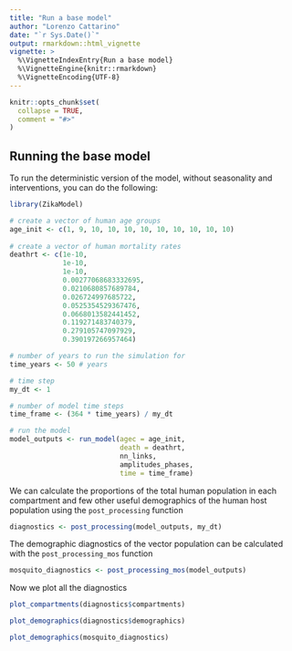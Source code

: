 ```yaml
---
title: "Run a base model"
author: "Lorenzo Cattarino"
date: "`r Sys.Date()`"
output: rmarkdown::html_vignette
vignette: >
  %\VignetteIndexEntry{Run a base model}
  %\VignetteEngine{knitr::rmarkdown}
  %\VignetteEncoding{UTF-8}
---
```


```r
knitr::opts_chunk$set(
  collapse = TRUE,
  comment = "#>"
)
```

## Running the base model
To run the deterministic version of the model, without seasonality and interventions, 
you can do the following:

```r
library(ZikaModel)

# create a vector of human age groups 
age_init <- c(1, 9, 10, 10, 10, 10, 10, 10, 10, 10, 10)
  
# create a vector of human mortality rates 
deathrt <- c(1e-10, 
             1e-10, 
             1e-10, 
             0.00277068683332695, 
             0.0210680857689784,
             0.026724997685722,
             0.0525354529367476,
             0.0668013582441452,
             0.119271483740379,
             0.279105747097929,
             0.390197266957464)

# number of years to run the simulation for
time_years <- 50 # years

# time step
my_dt <- 1

# number of model time steps
time_frame <- (364 * time_years) / my_dt

# run the model
model_outputs <- run_model(agec = age_init,
                           death = deathrt,
                           nn_links,
                           amplitudes_phases,
                           time = time_frame)
```

We can calculate the proportions of the total human population in each compartment 
and few other useful demographics of the human host population using the `post_processing` function

```r
diagnostics <- post_processing(model_outputs, my_dt)
```

The demographic diagnostics of the vector population can be calculated with the `post_processing_mos` function

```r
mosquito_diagnostics <- post_processing_mos(model_outputs)
```

Now we plot all the diagnostics

```r
plot_compartments(diagnostics$compartments)
```

```r
plot_demographics(diagnostics$demographics)
```

```r
plot_demographics(mosquito_diagnostics)
```
